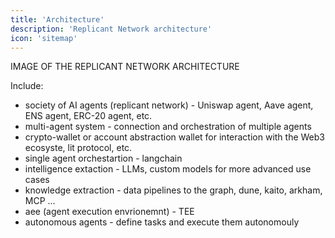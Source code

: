 ```yaml
---
title: 'Architecture'
description: 'Replicant Network architecture'
icon: 'sitemap'
---
```


IMAGE OF THE REPLICANT NETWORK ARCHITECTURE

Include:
- society of AI agents (replicant network) - Uniswap agent, Aave agent, ENS agent, ERC-20 agent, etc.
- multi-agent system - connection and orchestration of multiple agents
- crypto-wallet or account abstraction wallet for interaction with the Web3 ecosyste, lit protocol, etc.
- single agent orchestartion - langchain
- intelligence extaction - LLMs, custom models for more advanced use cases
- knowledge extraction - data pipelines to the graph, dune, kaito, arkham, MCP ...
- aee (agent execution envrionemnt) - TEE
- autonomous agents - define tasks and execute them autonomouly

